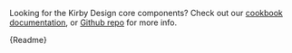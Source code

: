 
Looking for the Kirby Design core components? Check out our [cookbook documentation](https://cookbook.kirby.design/#/home/intro), or [Github repo](https://github.com/kirbydesign/designsystem/) for more info. 

<Meta title="Introduction" />

<Markdown>{Readme}</Markdown>